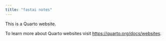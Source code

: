 ```yaml
---
title: "fastai notes"
---
```


This is a Quarto website.

To learn more about Quarto websites visit <https://quarto.org/docs/websites>.
